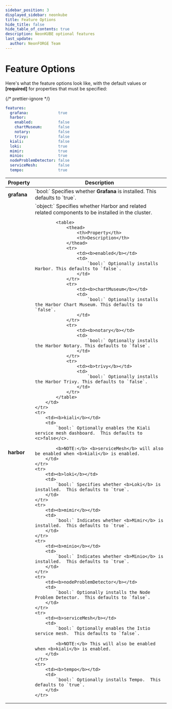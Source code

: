 ```yaml
---
sidebar_position: 3
displayed_sidebar: neonkube
title: Feature Options
hide_title: false
hide_table_of_contents: true
description: NeonKUBE optional features
last_update:
  author: NeonFORGE Team
---
```



# Feature Options

Here's what the feature options look like, with the default values or **[required]** for properties that must be
specified:

{/* prettier-ignore */}
```yaml
features:
  grafana:             true
  harbor:
    enabled:           false
    chartMuseum:       false
    notary:            false
    trivy:             false
  kiali:               false
  loki:                true
  mimir:               true
  minio:               true
  nodeProblemDetector: false
  serviceMesh:         false
  tempo:               true
```

<table>
    <thead>
        <th>Property</th>
        <th>Description</th>
    </thead>
    <tr>
        <td><b>grafana</b></td>
        <td>
            `bool:` Specifies whether <b>Grafana</b> is installed.  This defaults to `true`.
        </td>
    </tr>
    <tr>
        <td><b>harbor</b></td>
        <td>
            `object:` Specifies whether Harbor and related related components to be installed in the cluster.

            <table>
                <thead>
                    <th>Property</th>
                    <th>Description</th>
                </thead>
                <tr>
                    <td><b>enabled</b></td>
                    <td>
                        `bool:` Optionally installs Harbor. This defaults to `false`.
                    </td>
                </tr>
                <tr>
                    <td><b>chartMuseum</b></td>
                    <td>
                        `bool:` Optionally installs the Harbor Chart Museum. This defaults to `false`.
                    </td>
                </tr>
                <tr>
                    <td><b>notary</b></td>
                    <td>
                        `bool:` Optionally installs the Harbor Notary. This defaults to `false`.
                    </td>
                </tr>
                <tr>
                    <td><b>trivy</b></td>
                    <td>
                        `bool:` Optionally installs the Harbor Trivy. This defaults to `false`.
                    </td>
                </tr>
            </table>
        </td>
    </tr>
    <tr>
        <td><b>kiali</b></td>
        <td>
            `bool:` Optionally enables the Kiali service mesh dashboard.  This defaults to <c>false</c>.

            <b>NOTE:</b> <b>serviceMesh</b> will also be enabled when <b>kiali</b> is enabled.
        </td>
    </tr>
    <tr>
        <td><b>loki</b></td>
        <td>
            `bool:` Specifies whether <b>Loki</b> is installed.  This defaults to `true`.
        </td>
    </tr>
    <tr>
        <td><b>mimir</b></td>
        <td>
            `bool:` Indicates whether <b>Mimir</b> is installed.  This defaults to `true`.
        </td>
    </tr>
    <tr>
        <td><b>minio</b></td>
        <td>
            `bool:` Indicates whether <b>Minio</b> is installed.  This defaults to `true`.
        </td>
    </tr>
    <tr>
        <td><b>nodeProblemDetector</b></td>
        <td>
            `bool:` Optionally installs the Node Problem Detector.  This defaults to `false`.
        </td>
    </tr>
    <tr>
        <td><b>serviceMesh</b></td>
        <td>
            `bool:` Optionally enables the Istio service mesh.  This defaults to `false`.

            <b>NOTE:</b> This will also be enabled when <b>kiali</b> is enabled.
        </td>
    </tr>
    <tr>
        <td><b>tempo</b></td>
        <td>
            `bool:` Optionally installs Tempo.  This defaults to `true`.
        </td>
    </tr>

</table>
